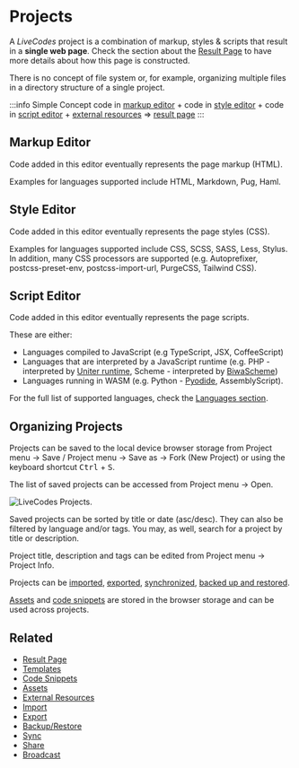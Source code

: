 # Projects

A _LiveCodes_ project is a combination of markup, styles & scripts that result in a **single web page**. Check the section about the [Result Page](./result.mdx) to have more details about how this page is constructed.

There is no concept of file system or, for example, organizing multiple files in a directory structure of a single project.

:::info Simple Concept
code in [markup editor](#markup-editor) + code in [style editor](#style-editor) + code in [script editor](#script-editor) + [external resources](./external-resources.mdx) => [result page](./result.mdx)
:::

## Markup Editor

Code added in this editor eventually represents the page markup (HTML).

Examples for languages supported include HTML, Markdown, Pug, Haml.

## Style Editor

Code added in this editor eventually represents the page styles (CSS).

Examples for languages supported include CSS, SCSS, SASS, Less, Stylus. In addition, many CSS processors are supported (e.g. Autoprefixer, postcss-preset-env, postcss-import-url, PurgeCSS, Tailwind CSS).

## Script Editor

Code added in this editor eventually represents the page scripts.

These are either:

- Languages compiled to JavaScript (e.g TypeScript, JSX, CoffeeScript)
- Languages that are interpreted by a JavaScript runtime (e.g. PHP - interpreted by [Uniter runtime](https://github.com/asmblah/uniter), Scheme - interpreted by [BiwaScheme](https://www.biwascheme.org))
- Languages running in WASM (e.g. Python - [Pyodide](https://pyodide.org/), AssemblyScript).

For the full list of supported languages, check the [Languages section](../languages/index.mdx).

## Organizing Projects

Projects can be saved to the local device browser storage from Project menu → Save / Project menu → Save as → Fork (New Project) or using the keyboard shortcut <kbd>Ctrl</kbd> + <kbd>S</kbd>.

The list of saved projects can be accessed from Project menu → Open.

![LiveCodes Projects](../../static/img/screenshots/saved-projects-1.jpg).

Saved projects can be sorted by title or date (asc/desc). They can also be filtered by language and/or tags. You may, as well, search for a project by title or description.

Project title, description and tags can be edited from Project menu → Project Info.

Projects can be [imported](./import.mdx), [exported](./export.mdx), [synchronized](./sync.mdx), [backed up and restored](./backup-restore.mdx).

[Assets](./assets.mdx) and [code snippets](./snippets.mdx) are stored in the browser storage and can be used across projects.

## Related

- [Result Page](./result.mdx)
- [Templates](./templates.mdx)
- [Code Snippets](./snippets.mdx)
- [Assets](./assets.mdx)
- [External Resources](./external-resources.mdx)
- [Import](./import.mdx)
- [Export](./export.mdx)
- [Backup/Restore](./backup-restore.mdx)
- [Sync](./sync.mdx)
- [Share](./share.mdx)
- [Broadcast](./broadcast.mdx)

